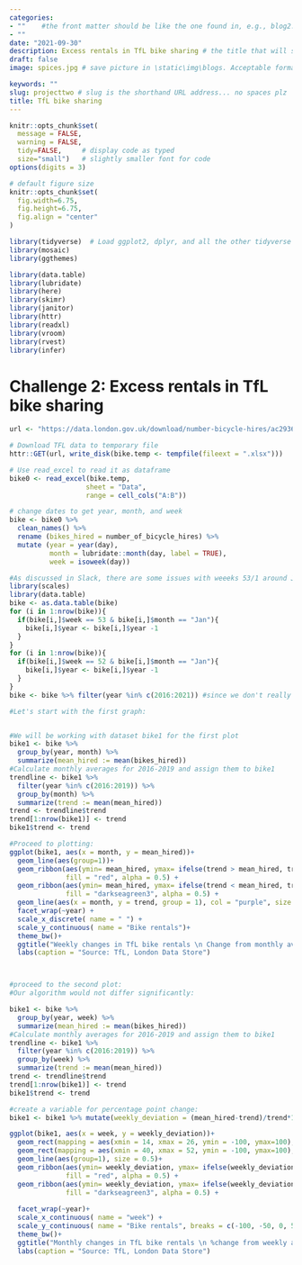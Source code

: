 ```yaml
---
categories:  
- ""    #the front matter should be like the one found in, e.g., blog2.md. It cannot be like the normal Rmd we used
- ""
date: "2021-09-30"
description: Excess rentals in TfL bike sharing # the title that will show up once someone gets to this page
draft: false
image: spices.jpg # save picture in \static\img\blogs. Acceptable formats= jpg, jpeg, or png . Your iPhone pics wont work

keywords: ""
slug: projecttwo # slug is the shorthand URL address... no spaces plz
title: TfL bike sharing
---
```




```r
knitr::opts_chunk$set(
  message = FALSE, 
  warning = FALSE, 
  tidy=FALSE,     # display code as typed
  size="small")   # slightly smaller font for code
options(digits = 3)

# default figure size
knitr::opts_chunk$set(
  fig.width=6.75, 
  fig.height=6.75,
  fig.align = "center"
)
```

```r
library(tidyverse)  # Load ggplot2, dplyr, and all the other tidyverse packages
library(mosaic)
library(ggthemes)

library(data.table)
library(lubridate)
library(here)
library(skimr)
library(janitor)
library(httr)
library(readxl)
library(vroom)
library(rvest)
library(infer)
```


# Challenge 2: Excess rentals in TfL bike sharing

```r
url <- "https://data.london.gov.uk/download/number-bicycle-hires/ac29363e-e0cb-47cc-a97a-e216d900a6b0/tfl-daily-cycle-hires.xlsx"

# Download TFL data to temporary file
httr::GET(url, write_disk(bike.temp <- tempfile(fileext = ".xlsx")))

# Use read_excel to read it as dataframe
bike0 <- read_excel(bike.temp,
                   sheet = "Data",
                   range = cell_cols("A:B"))

# change dates to get year, month, and week
bike <- bike0 %>% 
  clean_names() %>% 
  rename (bikes_hired = number_of_bicycle_hires) %>% 
  mutate (year = year(day),
          month = lubridate::month(day, label = TRUE),
          week = isoweek(day))
```


```r
#As discussed in Slack, there are some issues with weeeks 53/1 around January the 1st of each year. Let's try fix it:
library(scales)
library(data.table)
bike <- as.data.table(bike)
for (i in 1:nrow(bike)){
  if(bike[i,]$week == 53 & bike[i,]$month == "Jan"){
    bike[i,]$year <- bike[i,]$year -1 
  }
}
for (i in 1:nrow(bike)){
  if(bike[i,]$week == 52 & bike[i,]$month == "Jan"){
    bike[i,]$year <- bike[i,]$year -1 
  }
}
bike <- bike %>% filter(year %in% c(2016:2021)) #since we don't really need earlier periods

#Let's start with the first graph:


#We will be working with dataset bike1 for the first plot
bike1 <- bike %>% 
  group_by(year, month) %>% 
  summarize(mean_hired := mean(bikes_hired)) 
#Calculate monthly averages for 2016-2019 and assign them to bike1
trendline <- bike1 %>% 
  filter(year %in% c(2016:2019)) %>%
  group_by(month) %>%
  summarize(trend := mean(mean_hired))
trend <- trendline$trend
trend[1:nrow(bike1)] <- trend
bike1$trend <- trend

#Proceed to plotting:
ggplot(bike1, aes(x = month, y = mean_hired))+
  geom_line(aes(group=1))+
  geom_ribbon(aes(ymin= mean_hired, ymax= ifelse(trend > mean_hired, trend, mean_hired), group = 1), 
              fill = "red", alpha = 0.5) +
  geom_ribbon(aes(ymin= mean_hired, ymax= ifelse(trend < mean_hired, trend, mean_hired), group = 1), 
              fill = "darkseagreen3", alpha = 0.5) +
  geom_line(aes(x = month, y = trend, group = 1), col = "purple", size = 1) +
  facet_wrap(~year) +
  scale_x_discrete( name = " ") + 
  scale_y_continuous( name = "Bike rentals")+
  theme_bw()+
  ggtitle("Weekly changes in TfL bike rentals \n Change from monthly average shown in blue  \n and calculated betwee 2016-2019")+
  labs(caption = "Source: TfL, London Data Store")




```

```r
#proceed to the second plot:
#Our algorithm would not differ significantly:

bike1 <- bike %>% 
  group_by(year, week) %>% 
  summarize(mean_hired := mean(bikes_hired)) 
#Calculate monthly averages for 2016-2019 and assign them to bike1
trendline <- bike1 %>% 
  filter(year %in% c(2016:2019)) %>%
  group_by(week) %>%
  summarize(trend := mean(mean_hired))
trend <- trendline$trend
trend[1:nrow(bike1)] <- trend
bike1$trend <- trend

#create a variable for percentage point change:
bike1 <- bike1 %>% mutate(weekly_deviation = (mean_hired-trend)/trend*100)

ggplot(bike1, aes(x = week, y = weekly_deviation))+
  geom_rect(mapping = aes(xmin = 14, xmax = 26, ymin = -100, ymax=100), fill = alpha("darkgrey", 0.01))+
  geom_rect(mapping = aes(xmin = 40, xmax = 52, ymin = -100, ymax=100),fill = alpha("darkgrey", 0.01))+
  geom_line(aes(group=1), size = 0.5)+
  geom_ribbon(aes(ymin= weekly_deviation, ymax= ifelse(weekly_deviation > 0 , weekly_deviation, 0), group = 1), 
              fill = "red", alpha = 0.5) +
  geom_ribbon(aes(ymin= weekly_deviation, ymax= ifelse(weekly_deviation < 0 , weekly_deviation, 0), group = 1), 
              fill = "darkseagreen3", alpha = 0.5) +
  
  facet_wrap(~year)+
  scale_x_continuous( name = "week") + 
  scale_y_continuous( name = "Bike rentals", breaks = c(-100, -50, 0, 50, 100), labels = label_percent()(c(-1,-0.5,0,0.5,1)), limits = c(-100,100))+
  theme_bw()+
  ggtitle("Monthly changes in TfL bike rentals \n %change from weekly averages  \n calculated betwee 2016-2019")+
  labs(caption = "Source: TfL, London Data Store") 

```


